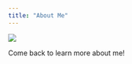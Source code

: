 ```yaml
---
title: "About Me"
---
```


::: {layout-ncol=2}
![](./images/gbj-bw.jpg){width=50, fig-align="left"}

Come back to learn more about me!
:::